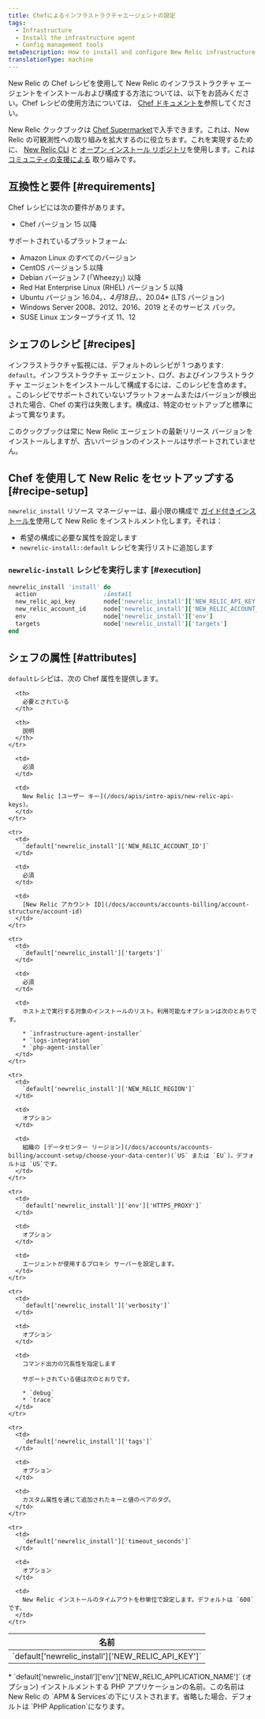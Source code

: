 ```yaml
---
title: Chefによるインフラストラクチャエージェントの設定
tags:
  - Infrastructure
  - Install the infrastructure agent
  - Config management tools
metaDescription: How to install and configure New Relic infrastructure monitoring using Chef.
translationType: machine
---
```


New Relic の Chef レシピを使用して New Relic のインフラストラクチャ エージェントをインストールおよび構成する方法については、以下をお読みください。Chef レシピの使用方法については、 [Chef ドキュメントを](https://www.chef.io/solutions/infrastructure-automation/)参照してください。

New Relic クックブックは [Chef Supermarket](https://supermarket.chef.io/cookbooks/newrelic-install)で入手できます。これは、New Relic の可観測性への取り組みを拡大するのに役立ちます。これを実現するために、 [New Relic CLI](https://github.com/newrelic/newrelic-cli) と [オープン インストール リポジトリ](https://github.com/newrelic/open-install-library)を使用します。これは [コミュニティの支援による](https://github.com/newrelic/chef-install) 取り組みです。

## 互換性と要件 [#requirements]

Chef レシピには次の要件があります。

* Chef バージョン 15 以降

サポートされているプラットフォーム:

* Amazon Linux のすべてのバージョン
* CentOS バージョン 5 以降
* Debian バージョン 7 (「Wheezy」) 以降
* Red Hat Enterprise Linux (RHEL) バージョン 5 以降
* Ubuntu バージョン 16.04。_、4月18日。_、20.04\* (LTS バージョン)
* Windows Server 2008、2012、2016、2019 とそのサービス パック。
* SUSE Linux エンタープライズ 11、12

## シェフのレシピ [#recipes]

インフラストラクチャ監視には、デフォルトのレシピが 1 つあります: `default`。インフラストラクチャ エージェント、ログ、およびインフラストラクチャ エージェントをインストールして構成するには、このレシピを含めます。 <InlinePopover type="apm"/>。このレシピでサポートされていないプラットフォームまたはバージョンが検出された場合、Chef の実行は失敗します。構成は、特定のセットアップと標準によって異なります。

<Callout variant="important">
  このクックブックは常に New Relic エージェントの最新リリース バージョンをインストールしますが、古いバージョンのインストールはサポートされていません。
</Callout>

## Chef を使用して New Relic をセットアップする [#recipe-setup]

`newrelic_install` リソース マネージャーは、最小限の構成で [ガイド付きインストールを](/docs/infrastructure/host-integrations/installation/new-relic-guided-install-overview)使用して New Relic をインストルメント化します。それは：

* 希望の構成に必要な属性を設定します
* `newrelic-install::default` レシピを実行リストに追加します

### `newrelic-install` レシピを実行します [#execution]

```ruby
newrelic_install 'install' do
  action                   :install
  new_relic_api_key        node['newrelic_install']['NEW_RELIC_API_KEY']
  new_relic_account_id     node['newrelic_install']['NEW_RELIC_ACCOUNT_ID']
  env                      node['newrelic_install']['env']
  targets                  node['newrelic_install']['targets']
end
```

## シェフの属性 [#attributes]

`default`レシピは、次の Chef 属性を提供します。

<table>
  <thead>
    <tr>
      <th style={{ width: "300px" }}>
        名前
      </th>

      <th>
        必要とされている
      </th>

      <th>
        説明
      </th>
    </tr>
  </thead>

  <tbody>
    <tr>
      <td>
        `default['newrelic_install']['NEW_RELIC_API_KEY']`
      </td>

      <td>
        必須
      </td>

      <td>
        New Relic [ユーザー キー](/docs/apis/intro-apis/new-relic-api-keys)。
      </td>
    </tr>

    <tr>
      <td>
        `default['newrelic_install']['NEW_RELIC_ACCOUNT_ID']`
      </td>

      <td>
        必須
      </td>

      <td>
        [New Relic アカウント ID](/docs/accounts/accounts-billing/account-structure/account-id)
      </td>
    </tr>

    <tr>
      <td>
        `default['newrelic_install']['targets']`
      </td>

      <td>
        必須
      </td>

      <td>
        ホスト上で実行する対象のインストールのリスト。利用可能なオプションは次のとおりです。

        * `infrastructure-agent-installer`
        * `logs-integration`
        * `php-agent-installer`
      </td>
    </tr>

    <tr>
      <td>
        `default['newrelic_install']['NEW_RELIC_REGION']`
      </td>

      <td>
        オプション
      </td>

      <td>
        組織の [データセンター リージョン](/docs/accounts/accounts-billing/account-setup/choose-your-data-center)(`US` または `EU`)。デフォルトは `US`です。
      </td>
    </tr>

    <tr>
      <td>
        `default['newrelic_install']['env']['HTTPS_PROXY']`
      </td>

      <td>
        オプション
      </td>

      <td>
        エージェントが使用するプロキシ サーバーを設定します。
      </td>
    </tr>

    <tr>
      <td>
        `default['newrelic_install']['verbosity']`
      </td>

      <td>
        オプション
      </td>

      <td>
        コマンド出力の冗長性を指定します

        サポートされている値は次のとおりです。

        * `debug`
        * `trace`
      </td>
    </tr>

    <tr>
      <td>
        `default['newrelic_install']['tags']`
      </td>

      <td>
        オプション
      </td>

      <td>
        カスタム属性を通じて追加されたキーと値のペアのタグ。
      </td>
    </tr>

    <tr>
      <td>
        `default['newrelic_install']['timeout_seconds']`
      </td>

      <td>
        オプション
      </td>

      <td>
        New Relic インストールのタイムアウトを秒単位で設定します。デフォルトは `600`です。
      </td>
    </tr>
  </tbody>
</table>

<CollapserGroup>
  <Collapser
    id="environment-vars"
    title="PHPエージェント"
  >
    * `default['newrelic_install']['env']['NEW_RELIC_APPLICATION_NAME']` (オプション) インストルメントする PHP アプリケーションの名前。この名前は New Relic の `APM & Services`の下にリストされます。省略した場合、デフォルトは `PHP Application`になります。
  </Collapser>
</CollapserGroup>